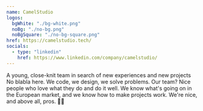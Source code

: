 ```yaml
---
name: CamelStudio
logos:
  bgWhite: "./bg-white.png"
  noBg: "./no-bg.png"
  noBgSquare: "./no-bg-square.png"
href: https://camelstudio.tech/
socials:
  - type: "linkedin"
    href: https://www.linkedin.com/company/camelstudio/
---
```


A young, close-knit team in search of new experiences and new projects No blabla here. We code, we design, we solve problems.
Our team? Nice people who love what they do and do it well. We know what's going on in the European market, and we know how to
make projects work. We're nice, and above all, pros. 🚀🐪
